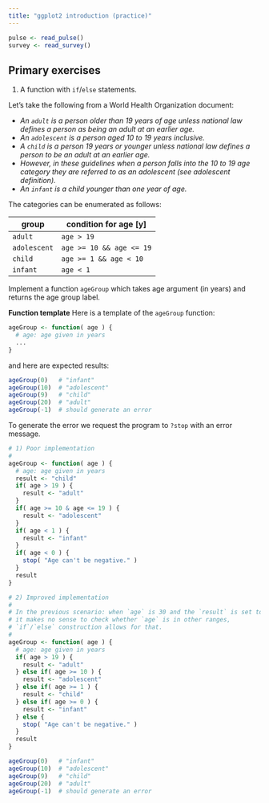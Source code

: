 ```yaml
---
title: "ggplot2 introduction (practice)"
---
```


```r
pulse <- read_pulse()
survey <- read_survey()
```

## Primary exercises


1. A function with `if`/`else` statements.

Let's take the following from a World Health Organization document:

  - *An `adult` is a person older than 19 years of age unless national law defines a person as being an adult at an earlier age.*
  - *An `adolescent` is a person aged 10 to 19 years inclusive.*
  - *A `child` is a person 19 years or younger unless national law defines a person to be an adult at an earlier age.*
  - *However, in these guidelines when a person falls into the 10 to 19 age category they are referred to as an adolescent (see adolescent definition).*
  - *An `infant` is a child younger than one year of age.*

The categories can be enumerated as follows:

| group | condition for age [y] |
|-----|----------|
| `adult` | `age > 19` |
| `adolescent` | `age >= 10 && age <= 19` |
| `child` | `age >= 1 && age < 10` |
| `infant` | `age < 1` |



Implement a function  `ageGroup` which takes age argument (in years) and returns the age group label.

**Function template** Here is a template of the `ageGroup` function:

```r
ageGroup <- function( age ) { 
  # age: age given in years
  ...
}
```

and here are expected results:

```r
ageGroup(0)   # "infant"
ageGroup(10)  # "adolescent"
ageGroup(9)   # "child"
ageGroup(20)  # "adult"
ageGroup(-1)  # should generate an error
```

To generate the error we request the program to `?stop` with an error message.

```r
# 1) Poor implementation
#
ageGroup <- function( age ) { 
  # age: age given in years
  result <- "child"
  if( age > 19 ) {
    result <- "adult"
  }
  if( age >= 10 & age <= 19 ) {
    result <- "adolescent"
  } 
  if( age < 1 ) {
    result <- "infant"
  } 
  if( age < 0 ) {
    stop( "Age can't be negative." )
  } 
  result
}
```


```r
# 2) Improved implementation 
# 
# In the previous scenario: when `age` is 30 and the `result` is set to `adult` 
# it makes no sense to check whether `age` is in other ranges,  
# `if`/`else` construction allows for that.
#
ageGroup <- function( age ) { 
  # age: age given in years
  if( age > 19 ) {
    result <- "adult"
  } else if( age >= 10 ) {
    result <- "adolescent"
  } else if( age >= 1 ) {
    result <- "child"
  } else if( age >= 0 ) {
    result <- "infant"
  } else {
    stop( "Age can't be negative." )
  }
  result
}
```

```r
ageGroup(0)   # "infant"
ageGroup(10)  # "adolescent"
ageGroup(9)   # "child"
ageGroup(20)  # "adult"
ageGroup(-1)  # should generate an error
```


